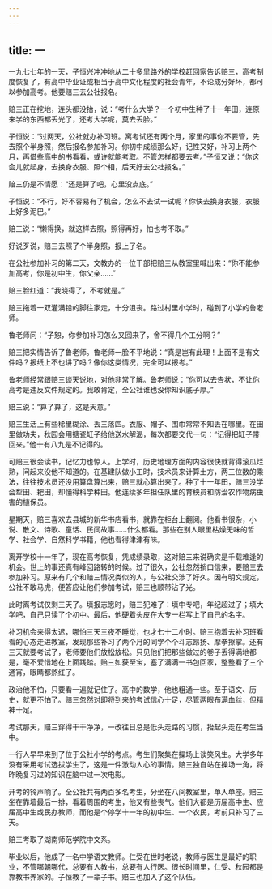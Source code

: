 ```yaml
---
---
---
```

title: 一
---



一九七七年的一天，子恒兴冲冲地从二十多里路外的学校赶回家告诉赔三，高考制度恢复了，有高中毕业证或相当于高中文化程度的社会青年，不论成分好坏，都可以参加高考。他要赔三去公社报名。

赔三正在挖地，连头都没抬，说：“考什么大学？一个初中生种了十一年田，连原来学的东西都丢光了，还考大学呢，莫去丢脸。”

子恒说：“过两天，公社就办补习班。离考试还有两个月，家里的事你不要管，先去照个半身照，然后报名参加补习。你初中成绩那么好，记性又好，补习上两个月，再借些高中的书看看，或许就能考取。不管怎样都要去考。”子恒又说：“你这会儿就起身，去换身衣服、照个相，后天好去公社报名。”

赔三仍是不情愿：“还是算了吧，心里没点底。”

子恒说：“不行，好不容易有了机会，怎么不去试一试呢？你快去换身衣服，衣服上好多泥巴。”

赔三说：“懒得换，就这样去照，照得再好，怕也考不取。”

好说歹说，赔三去照了个半身照，报上了名。

在公社参加补习的第二天，文教办的一位干部把赔三从教室里喊出来：“你不能参加高考，你是初中生，你父亲……”

赔三脸红道：“我晓得了，不考就是。”

赔三拖着一双灌满铅的脚往家走，十分沮丧。路过村里小学时，碰到了小学的鲁老师。

鲁老师问：“子恕，你参加补习怎么又回来了，舍不得几个工分啊？”

赔三把实情告诉了鲁老师。鲁老师一脸不平地说：“真是岂有此理！上面不是有文件吗？报纸上不也讲了吗？像你这类情况，完全可以报考。”

鲁老师经常跟赔三谈天说地，对他非常了解。鲁老师说：“你可以去告状，不让你高考是违反文件规定的。我敢肯定，全公社谁也没你知识底子厚。”

赔三说：“算了算了，这是天意。”

赔三生活上有些稀里糊涂、丢三落四。衣服、帽子、围巾常常不知丢在哪里。在田里做功夫，秋园会用搪瓷缸子给他送水解渴，每次都要交代一句：“记得把缸子带回来。”他十有八九是不记得的。

可赔三很会读书，记忆力也惊人。上学时，历史地理方面的内容很快就背得滚瓜烂熟，问起来没他不知道的。在基建队做小工时，技术员来计算土方，两三位数的乘法，往往技术员还没用算盘算出来，赔三就心算出来了。种了十一年田，赔三没学会犁田、耙田，却懂得科学种田。他连续多年担任队里的育秧员和防治农作物病虫害的植保员。

星期天，赔三喜欢去县城的新华书店看书，就靠在柜台上翻阅。他看书很杂，小说、散文、诗歌、童话、民间故事……什么都看。那些在别人眼里枯燥无味的哲学、社会学、自然科学书籍，他也看得津津有味。

离开学校十一年了，现在高考恢复，凭成绩录取，这对赔三来说确实是千载难逢的机会。世上的事还真有峰回路转的时候。过了很久，公社忽然捎口信来，要赔三去参加补习。原来有几个和赔三情况类似的人，与公社交涉了好久。因有明文规定，公社不敢马虎，便答应让他们参加考试，赔三也顺带沾了光。

此时离考试仅剩三天了。填报志愿时，赔三犯难了：填中专吧，年纪超过了；填大学吧，自己只读了个初中。最后，他硬着头皮在大专一栏写上了自己的名字。

补习机会来得太迟，哪怕三天三夜不睡觉，也才七十二小时。赔三抱着去补习班看看的心态走进教室，发现那些补习了两个月的同学个个斗志昂扬、摩拳擦掌。还有三天就要考试了，老师要他们放松放松。只见他们把那些做过的卷子丢得满地都是，毫不爱惜地在上面践踏。赔三如获至宝，塞了满满一书包回家，整整看了三个通宵，眼睛都熬红了。

政治他不怕，只要看一遍就记住了。高中的数学，他也粗通一些。至于语文、历史，就更不怕了。赔三忽然对即将到来的考试信心十足，尽管两眼布满血丝，但精神十足。

考试那天，赔三穿得干干净净，一改往日总是低头走路的习惯，抬起头走在考生当中。

一行人早早来到了位于公社小学的考点。考生们聚集在操场上谈笑风生。大学多年没有采用考试选拔学生了，这是一件激动人心的事情。赔三独自站在操场一角，将昨晚复习过的知识在脑中过一次电影。

开考的铃声响了。全公社共有两百多名考生，分坐在八间教室里，单人单座。赔三坐在靠墙最后一排，看着周围的考生，他又有些丧气。他们大都是历届高中生、应届高中生或民办教师，而他是个停学十一年的初中生、一个农民，考前只补习了三天。

赔三考取了湖南师范学院中文系。

毕业以后，他成了一名中学语文教师。仁受在世时老说，教师与医生是最好的职业，不管哪朝哪代，总要有人教书，总要有人行医。很长时间里，仁受、秋园都是靠教书养家的。子恒教了一辈子书。赔三也加入了这个队伍。